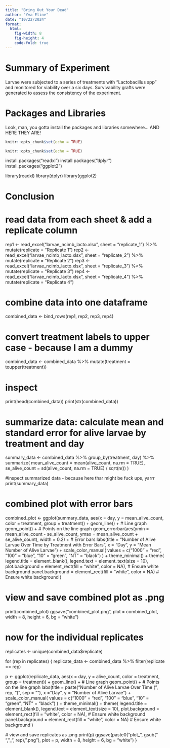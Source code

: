 ```yaml
---
title: "Bring Out Your Dead"
author: "Yva Eline"
date: "10/22/2024"
format: 
  html:
    fig-width: 8
    fig-height: 4
    code-fold: true
---
```


# Summary of Experiment

Larvae were subjected to a series of treatments with "Lactobacillus spp" and monitored for viability over a six days. Survivability grafts were generated to assess the consistency of the experiment.

# Packages and Libraries

Look, man, you gotta install the packages and libraries somewhere... AND HERE THEY ARE!

```r
knitr::opts_chunk$set(echo = TRUE)

```

```r
knitr::opts_chunk$set(echo = TRUE)
```

install.packages("readxl") install.packages("dplyr") install.packages("ggplot2")

library(readxl) library(dplyr) library(ggplot2)

# Conclusion

# read data from each sheet & add a replicate column

rep1 \<- read_excel("larvae_ncimb_lacto.xlsx", sheet = "replicate_1") %\>% mutate(replicate = "Replicate 1") rep2 \<- read_excel("larvae_ncimb_lacto.xlsx", sheet = "replicate_2") %\>% mutate(replicate = "Replicate 2") rep3 \<- read_excel("larvae_ncimb_lacto.xlsx", sheet = "replicate_3") %\>% mutate(replicate = "Replicate 3") rep4 \<- read_excel("larvae_ncimb_lacto.xlsx", sheet = "replicate_4") %\>% mutate(replicate = "Replicate 4")

# combine data into one dataframe

combined_data \<- bind_rows(rep1, rep2, rep3, rep4)

# convert treatment labels to upper case - because I am a dummy

combined_data \<- combined_data %\>% mutate(treatment = toupper(treatment))

# inspect

print(head(combined_data)) print(str(combined_data))

# summarize data: calculate mean and standard error for alive larvae by treatment and day

summary_data \<- combined_data %\>% group_by(treatment, day) %\>% summarize( mean_alive_count = mean(alive_count, na.rm = TRUE), se_alive_count = sd(alive_count, na.rm = TRUE) / sqrt(n()) )

#inspect summarized data - because here thar might be fuck ups, yarrr print(summary_data)

# combined plot with error bars

combined_plot \<- ggplot(summary_data, aes(x = day, y = mean_alive_count, color = treatment, group = treatment)) + geom_line() + \# Line graph geom_point() + \# Points on the line graph geom_errorbar(aes(ymin = mean_alive_count - se_alive_count, ymax = mean_alive_count + se_alive_count), width = 0.2) + \# Error bars labs(title = "Number of Alive Larvae Over Time by Treatment with Error Bars", x = "Day", y = "Mean Number of Alive Larvae") + scale_color_manual( values = c("1000" = "red", "100" = "blue", "10" = "green", "NT" = "black") ) + theme_minimal() + theme( legend.title = element_blank(), legend.text = element_text(size = 10), plot.background = element_rect(fill = "white", color = NA), \# Ensure white background panel.background = element_rect(fill = "white", color = NA) \# Ensure white background )

# view and save combined plot as .png

print(combined_plot) ggsave("combined_plot.png", plot = combined_plot, width = 8, height = 6, bg = "white")

# now for the individual replicates

replicates \<- unique(combined_data\$replicate)

for (rep in replicates) { replicate_data \<- combined_data %\>% filter(replicate == rep)

p \<- ggplot(replicate_data, aes(x = day, y = alive_count, color = treatment, group = treatment)) + geom_line() + \# Line graph geom_point() + \# Points on the line graph labs(title = paste("Number of Alive Larvae Over Time (", rep, ")", sep = ""), x = "Day", y = "Number of Alive Larvae") + scale_color_manual( values = c("1000" = "red", "100" = "blue", "10" = "green", "NT" = "black") ) + theme_minimal() + theme( legend.title = element_blank(), legend.text = element_text(size = 10), plot.background = element_rect(fill = "white", color = NA), \# Ensure white background panel.background = element_rect(fill = "white", color = NA) \# Ensure white background )

\# view and save replicates as .png print(p) ggsave(paste0("plot\_", gsub(" ", "\_", rep), ".png"), plot = p, width = 8, height = 6, bg = "white") }
